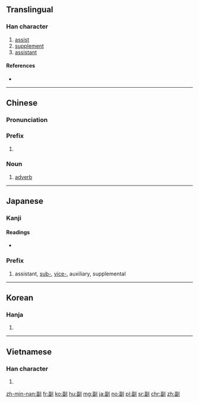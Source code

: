 ==Translingual==
{{stroke order}}
{{Han etyl}}

===Han character===
{{Han char|rn=18|rad=刀|as=09|sn=11|four=12600|canj=MWLN|ids=⿰畐刂}}

# [[assist]]
# [[supplement]]
# [[assistant]]

====References====
* {{Han ref|kx=0142.230|dkj=02097|dj=0322.080|hdz=10347.160|uh=526F|ud=21103|bh=B0C6|bd=45254}}

----

==Chinese==
{{zh-forms}}

===Pronunciation===
{{zh-pron
|m=fù
|c=fu3
|h=pfs=fu
|mn=hù
|ma=y
|cat=pref,noun
}}

===Prefix===
{{zh-pref}}

# {{non-gloss definition|designating somebody/something below another in rank}}
#: {{zh-usex|副作用|[[side effect]]}}
#: {{zh-usex|副總統|[[vice president]]}}

===Noun===
{{zh-noun}}

# {{cx|grammar|lang=zh}} {{abbreviation of|lang=zh|{{zh-l|副詞}}|dot=:}} [[adverb]]

----

==Japanese==

===Kanji===
{{ja-kanji|grade=4|rs=刀09}}

====Readings====
* {{ja-readings|goon=[[ふく]] (fuku)|kanon=[[ふく]] (fuku)|kun=[[そう]] (sou), [[そえ]] (soe)}}

===Prefix===
{{ja-pos|k|prefix|hira=ふく|rom=fuku-}}

# assistant, [[sub-]], [[vice-]], auxiliary, supplemental

----

==Korean==

===Hanja===
{{ko-hanja|hangeul=[[부]], [[복]]|rv=bu, bok|mr=pu, pok}}

# {{defn|lang=ko|sort=刀09}}

----

==Vietnamese==

===Han character===
{{vi-hantu|[[phó]], [[pho]]|rs=刀09}}

# {{defn|lang=vi|sort=刀09}}

[[zh-min-nan:副]]
[[fr:副]]
[[ko:副]]
[[hu:副]]
[[mg:副]]
[[ja:副]]
[[no:副]]
[[pl:副]]
[[sr:副]]
[[chr:副]]
[[zh:副]]
